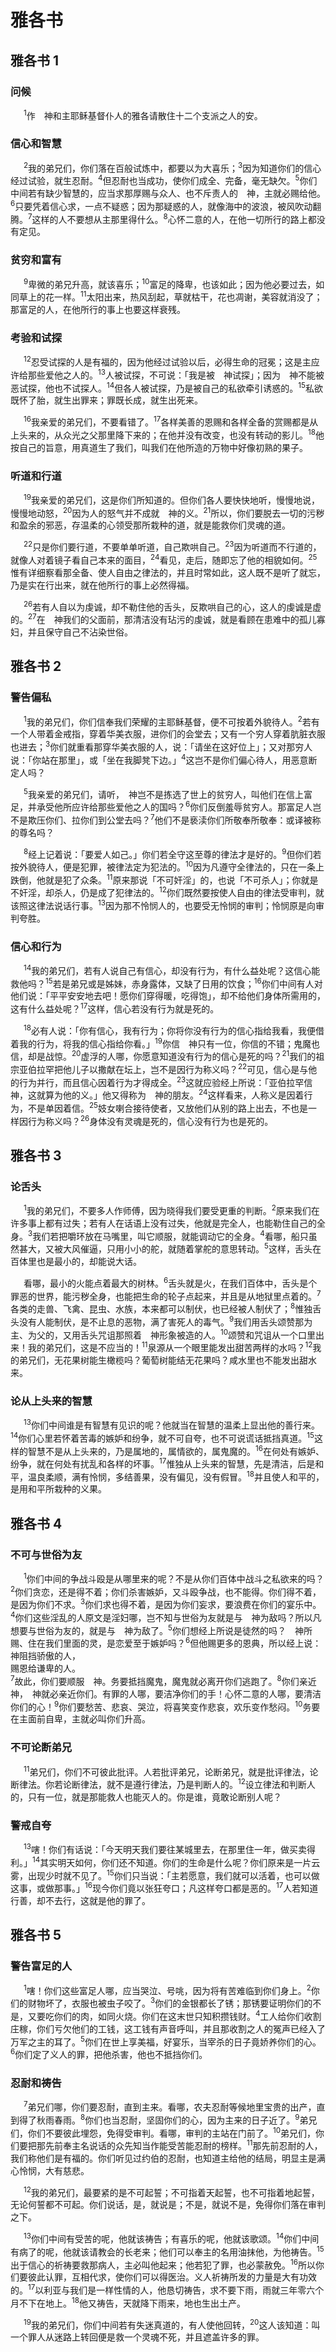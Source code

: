 
# 雅各书

## 雅各书 1
### 问候

　 <sup>1</sup>作　神和主耶稣基督仆人的<Pn>雅各</Pn>请散住十二个支派之人的安。<br/>
### 信心和智慧

　 <sup>2</sup>我的弟兄们，你们落在百般试炼中，都要以为大喜乐；<sup>3</sup>因为知道你们的信心经过试验，就生忍耐。<sup>4</sup>但忍耐也当成功，使你们成全、完备，毫无缺欠。<sup>5</sup>你们中间若有缺少智慧的，应当求那厚赐与众人、也不斥责人的　神，<Add>主</Add>就必赐给他。<sup>6</sup>只要凭着信心求，一点不疑惑；因为那疑惑的人，就像海中的波浪，被风吹动翻腾。<sup>7</sup>这样的人不要想从主那里得什么。<sup>8</sup>心怀二意的人，在他一切所行的路上都没有定见。<br/>
### 贫穷和富有

　 <sup>9</sup>卑微的弟兄升高，就该喜乐；<sup>10</sup>富足的降卑，也该如此；因为他必要过去，如同草上的花一样。<sup>11</sup>太阳出来，热风刮起，草就枯干，花也凋谢，美容就消没了；那富足的人，在他所行的事上也要这样衰残。<br/>
### 考验和试探

　 <sup>12</sup>忍受试探的人是有福的，因为他经过试验以后，必得生命的冠冕；这是<Add>主</Add>应许给那些爱他之人的。<sup>13</sup>人被试探，不可说：「我是被　神试探」；因为　神不能被恶试探，他也不试探人。<sup>14</sup>但各人被试探，乃是被自己的私欲牵引诱惑的。<sup>15</sup>私欲既怀了胎，就生出罪来；罪既长成，就生出死来。<br/>

　 <sup>16</sup>我亲爱的弟兄们，不要看错了。<sup>17</sup>各样美善的恩赐和各样全备的赏赐都是从上头来的，从众光之父那里降下来的；在他并没有改变，也没有转动的影儿。<sup>18</sup>他按自己的旨意，用真道生了我们，叫我们在他所造的万物中好像初熟的果子。<br/>
### 听道和行道

　 <sup>19</sup>我亲爱的弟兄们，这是你们所知道的。但你们各人要快快地听，慢慢地说，慢慢地动怒，<sup>20</sup>因为人的怒气并不成就　神的义。<sup>21</sup>所以，你们要脱去一切的污秽和盈余的邪恶，存温柔的心领受那所栽种的道，就是能救你们灵魂的道。<br/>

　 <sup>22</sup>只是你们要行道，不要单单听道，自己欺哄自己。<sup>23</sup>因为听道而不行道的，就像人对着镜子看自己本来的面目，<sup>24</sup>看见，走后，随即忘了他的相貌如何。<sup>25</sup>惟有详细察看那全备、<Add>使人</Add>自由之律法的，并且时常如此，这人既不是听了就忘，乃是实在行出来，就在他所行的事上必然得福。<br/>

　 <sup>26</sup>若有人自以为虔诚，却不勒住他的舌头，反欺哄自己的心，这人的虔诚是虚的。<sup>27</sup>在　神我们的父面前，那清洁没有玷污的虔诚，就是看顾在患难中的孤儿寡妇，并且保守自己不沾染世俗。<br/>
## 雅各书 2
### 警告偏私

　 <sup>1</sup>我的弟兄们，你们信奉我们荣耀的主耶稣基督，便不可按着外貌待人。<sup>2</sup>若有一个人带着金戒指，穿着华美衣服，进你们的会堂去；又有一个穷人穿着肮脏衣服也进去；<sup>3</sup>你们就重看那穿华美衣服的人，说：「请坐在这好位上」；又对那穷人说：「你站在那里」，或「坐在我脚凳下边。」<sup>4</sup>这岂不是你们偏心待人，用恶意断定人吗？<br/>

　 <sup>5</sup>我亲爱的弟兄们，请听，　神岂不是拣选了世上的贫穷人，叫他们在信上富足，并承受他所应许给那些爱他之人的国吗？<sup>6</sup>你们反倒羞辱贫穷人。那富足人岂不是欺压你们、拉你们到公堂去吗？<sup>7</sup>他们不是亵渎你们所敬奉<Nt>所敬奉：或译被称</Nt>的尊名吗？<br/>

　 <sup>8</sup>经上记着说：「要爱人如己。」你们若全守这至尊的律法才是好的。<sup>9</sup>但你们若按外貌待人，便是犯罪，被律法定为犯法的。<sup>10</sup>因为凡遵守全律法的，只在一条上跌倒，他就是犯了众条。<sup>11</sup>原来那说「不可奸淫」的，也说「不可杀人」；你就是不奸淫，却杀人，仍是成了犯律法的。<sup>12</sup>你们既然要按<Add>使人</Add>自由的律法受审判，就该照这律法说话行事。<sup>13</sup>因为那不怜悯人的，也要受无怜悯的审判；怜悯原是向审判夸胜。<br/>
### 信心和行为

　 <sup>14</sup>我的弟兄们，若有人说自己有信心，却没有行为，有什么益处呢？这信心能救他吗？<sup>15</sup>若是弟兄或是姊妹，赤身露体，又缺了日用的饮食；<sup>16</sup>你们中间有人对他们说：「平平安安地去吧！愿你们穿得暖，吃得饱」，却不给他们身体所需用的，这有什么益处呢？<sup>17</sup>这样，信心若没有行为就是死的。<br/>

　 <sup>18</sup>必有人说：「你有信心，我有行为；你将你没有行为的信心指给我看，我便借着我的行为，将我的信心指给你看。」<sup>19</sup>你信　神只有一位，你信的不错；鬼魔也信，却是战惊。<sup>20</sup>虚浮的人哪，你愿意知道没有行为的信心是死的吗？<sup>21</sup>我们的祖宗<Pn>亚伯拉罕</Pn>把他儿子<Pn>以撒</Pn>献在坛上，岂不是因行为称义吗？<sup>22</sup>可见，信心是与他的行为并行，而且信心因着行为才得成全。<sup>23</sup>这就应验经上所说：「<Pn>亚伯拉罕</Pn>信　神，这就算为他的义。」他又得称为　神的朋友。<sup>24</sup>这样看来，人称义是因着行为，不是单因着信。<sup>25</sup>妓女<Pn>喇合</Pn>接待使者，又放他们从别的路上出去，不也是一样因行为称义吗？<sup>26</sup>身体没有灵魂是死的，信心没有行为也是死的。<br/>
## 雅各书 3
### 论舌头

　 <sup>1</sup>我的弟兄们，不要多人作师傅，因为晓得我们要受更重的判断。<sup>2</sup>原来我们在许多事上都有过失；若有人在话语上没有过失，他就是完全人，也能勒住自己的全身。<sup>3</sup>我们若把嚼环放在马嘴里，叫它顺服，就能调动它的全身。<sup>4</sup>看哪，船只虽然甚大，又被大风催逼，只用小小的舵，就随着掌舵的意思转动。<sup>5</sup>这样，舌头在百体里也是最小的，却能说大话。<br/>

　 看哪，最小的火能点着最大的树林。<sup>6</sup>舌头就是火，在我们百体中，舌头是个罪恶的世界，能污秽全身，也能把生命的轮子点起来，并且是从地狱里点着的。<sup>7</sup>各类的走兽、飞禽、昆虫、水族，本来都可以制伏，也已经被人制伏了；<sup>8</sup>惟独舌头没有人能制伏，是不止息的恶物，满了害死人的毒气。<sup>9</sup>我们用舌头颂赞那为主、为父的，又用舌头咒诅那照着　神形象被造的人。<sup>10</sup>颂赞和咒诅从一个口里出来！我的弟兄们，这是不应当的！<sup>11</sup>泉源从一个眼里能发出甜苦两样的水吗？<sup>12</sup>我的弟兄们，无花果树能生橄榄吗？葡萄树能结无花果吗？咸水里也不能发出甜水来。<br/>
### 论从上头来的智慧

　 <sup>13</sup>你们中间谁是有智慧有见识的呢？他就当在智慧的温柔上显出他的善行来。<sup>14</sup>你们心里若怀着苦毒的嫉妒和纷争，就不可自夸，也不可说谎话抵挡真道。<sup>15</sup>这样的智慧不是从上头来的，乃是属地的，属情欲的，属鬼魔的。<sup>16</sup>在何处有嫉妒、纷争，就在何处有扰乱和各样的坏事。<sup>17</sup>惟独从上头来的智慧，先是清洁，后是和平，温良柔顺，满有怜悯，多结善果，没有偏见，没有假冒。<sup>18</sup>并且使人和平的，是用和平所栽种的义果。<br/>
## 雅各书 4
### 不可与世俗为友

　 <sup>1</sup>你们中间的争战斗殴是从哪里来的呢？不是从你们百体中战斗之私欲来的吗？<sup>2</sup>你们贪恋，还是得不着；你们杀害嫉妒，又斗殴争战，也不能得。你们得不着，是因为你们不求。<sup>3</sup>你们求也得不着，是因为你们妄求，要浪费在你们的宴乐中。<sup>4</sup>你们这些淫乱的人<Nt>原文是淫妇</Nt>哪，岂不知与世俗为友就是与　神为敌吗？所以凡想要与世俗为友的，就是与　神为敌了。<sup>5</sup>你们想经上所说是徒然的吗？　神所赐、住在我们里面的灵，是恋爱至于嫉妒吗？<sup>6</sup>但他赐更多的恩典，所以经上说：<br/>
神阻挡骄傲的人，<br/>
赐恩给谦卑的人。<br/>
<sup>7</sup>故此，你们要顺服　神。务要抵挡魔鬼，魔鬼就必离开你们逃跑了。<sup>8</sup>你们亲近　神，　神就必亲近你们。有罪的人哪，要洁净你们的手！心怀二意的人哪，要清洁你们的心！<sup>9</sup>你们要愁苦、悲哀、哭泣，将喜笑变作悲哀，欢乐变作愁闷。<sup>10</sup>务要在主面前自卑，主就必叫你们升高。<br/>
### 不可论断弟兄

　 <sup>11</sup>弟兄们，你们不可彼此批评。人若批评弟兄，论断弟兄，就是批评律法，论断律法。你若论断律法，就不是遵行律法，乃是判断人的。<sup>12</sup>设立律法和判断人的，只有一位，就是那能救人也能灭人的。你是谁，竟敢论断别人呢？<br/>
### 警戒自夸

　 <sup>13</sup>嗐！你们有话说：「今天明天我们要往某城里去，在那里住一年，做买卖得利。」<sup>14</sup>其实明天如何，你们还不知道。你们的生命是什么呢？你们原来是一片云雾，出现少时就不见了。<sup>15</sup>你们只当说：「主若愿意，我们就可以活着，也可以做这事，或做那事。」<sup>16</sup>现今你们竟以张狂夸口；凡这样夸口都是恶的。<sup>17</sup>人若知道行善，却不去行，这就是他的罪了。<br/>
## 雅各书 5
### 警告富足的人

　 <sup>1</sup>嗐！你们这些富足人哪，应当哭泣、号咷，因为将有苦难临到你们身上。<sup>2</sup>你们的财物坏了，衣服也被虫子咬了。<sup>3</sup>你们的金银都长了锈；那锈要证明你们的不是，又要吃你们的肉，如同火烧。你们在这末世只知积攒钱财。<sup>4</sup>工人给你们收割庄稼，你们亏欠他们的工钱，这工钱有声音呼叫，并且那收割之人的冤声已经入了万军之主的耳了。<sup>5</sup>你们在世上享美福，好宴乐，当宰杀的日子竟娇养你们的心。<sup>6</sup>你们定了义人的罪，把他杀害，他也不抵挡你们。<br/>
### 忍耐和祷告

　 <sup>7</sup>弟兄们哪，你们要忍耐，直到主来。看哪，农夫忍耐等候地里宝贵的出产，直到得了秋雨春雨。<sup>8</sup>你们也当忍耐，坚固你们的心，因为主来的日子近了。<sup>9</sup>弟兄们，你们不要彼此埋怨，免得受审判。看哪，审判的<Add>主</Add>站在门前了。<sup>10</sup>弟兄们，你们要把那先前奉主名说话的众先知当作能受苦能忍耐的榜样。<sup>11</sup>那先前忍耐的人，我们称他们是有福的。你们听见过<Pn>约伯</Pn>的忍耐，也知道主<Add>给他</Add>的结局，明显主是满心怜悯，大有慈悲。<br/>

　 <sup>12</sup>我的弟兄们，最要紧的是不可起誓；不可指着天起誓，也不可指着地起誓，无论何誓都不可起。你们说话，是，就说是；不是，就说不是，免得你们落在审判之下。<br/>

　 <sup>13</sup>你们中间有受苦的呢，他就该祷告；有喜乐的呢，他就该歌颂。<sup>14</sup>你们中间有病了的呢，他就该请教会的长老来；他们可以奉主的名用油抹他，为他祷告。<sup>15</sup>出于信心的祈祷要救那病人，主必叫他起来；他若犯了罪，也必蒙赦免。<sup>16</sup>所以你们要彼此认罪，互相代求，使你们可以得医治。义人祈祷所发的力量是大有功效的。<sup>17</sup><Pn>以利亚</Pn>与我们是一样性情的人，他恳切祷告，求不要下雨，雨就三年零六个月不下在地上。<sup>18</sup>他又祷告，天就降下雨来，地也生出土产。<br/>

　 <sup>19</sup>我的弟兄们，你们中间若有失迷真道的，有人使他回转，<sup>20</sup>这人该知道：叫一个罪人从迷路上转回便是救一个灵魂不死，并且遮盖许多的罪。<br/>
